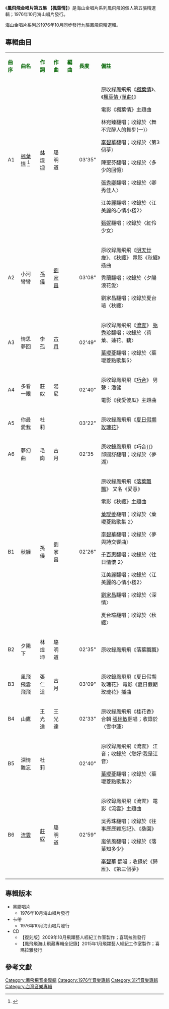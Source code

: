 {{Infobox album <!-- See Wikipedia:WikiProject_Albums -->
| name       = 鳳飛飛金唱片第五集 〈楓葉情〉
| type       = 精選輯
| artist     = [[鳳飛飛|鳳飛飛]]
| cover      = 
| released   = 1976年10月
| genre      = [[國語流行音樂|國語流行音樂]]
| length     = 34 分31秒
| label      = 海山唱片
<!-- 未知參數 | number     = LS-7036 -->
| producer   = 
| prev_title = [[鳳飛飛金唱片第四集|鳳飛飛金唱片第四集]]
| prev_year  = 1976 <!-- 10月 -->
| next_title = [[鳳飛飛金唱片第六集|鳳飛飛金唱片第六集]]
| next_year  = 1976 <!-- 10月 -->
}}
《'''鳳飛飛金唱片第五集 【楓葉情】'''》是海山金唱片系列鳳飛飛的個人第五張精選輯；1976年10月海山唱片發行。

海山金唱片系列於1976年10月同步發行九張鳳飛飛精選輯。

==專輯曲目==
{| class="wikitable"
|-
| <font color=darkgreen>'''曲序'''</font> || <font color=darkgreen>'''曲名'''</font> || <font color=darkgreen>'''作詞'''</font> || <font color=darkgreen>'''作曲'''</font> || <font color=darkgreen>'''編曲'''</font>|| <font color=darkgreen>'''長度'''</font>  || <font color=darkgreen>'''備註'''</font>
|-
| A1 || [[楓葉情|楓葉情]] <ref>{{Cite web |url=http://www.appledaily.com.tw/appledaily/article/headline/20120216/34028560/ |title=搶唱《楓葉情》 填詞人：電影炒作 |accessdate=2016-03-24 |archive-date=2017-05-10 |archive-url=https://web.archive.org/web/20170510112956/http://www.appledaily.com.tw/appledaily/article/headline/20120216/34028560/ |dead-url=no }}</ref> || [[林煌坤|林煌坤]] || 駱明道 || || 03'35" ||原收錄鳳飛飛《[[楓葉情|楓葉情]]》、《[[楓葉情_(單曲)|楓葉情 (單曲)]]》

電影《楓葉情》主題曲

林宛臻翻唱；收錄於〈舞不完醉人的舞步(一)〉

[[李碧華_(歌手)|李碧華]]翻唱；收錄於〈第3個夢〉

陳聖芬翻唱；收錄於〈多少的回憶〉

[[張秀卿|張秀卿]]翻唱；收錄於〈卿秀佳人〉

江美麗翻唱；收錄於〈江美麗的心情小棧2〉

[[甄妮|甄妮]]翻唱；收錄於〈紅伶少女〉
|-
| A2||小河彎彎||[[孫儀|孫儀]]||[[劉家昌|劉家昌]]|| ||03'08"  ||原收錄鳳飛飛《[[明天廿歲|明天廿歲]]》、《[[秋纏|秋纏]]》
電影《秋纏》插曲

秀蘭翻唱；收錄於〈夕陽浪花愛〉

劉家昌翻唱；收錄於夏台瑄〈秋纏〉
|-
| A3 ||情思夢回|| 李孤 ||[[古月|古月]]|| || 02'49" ||原收錄鳳飛飛《[[流雲|流雲]]》
[[甄秀珍|甄秀珍]]翻唱；收錄於〈荷葉、蓮花、藕〉

[[葉璦菱|葉璦菱]]翻唱；收錄於〈葉璦菱點歌集5〉
|-
| A4 ||多看一眼||莊奴||湯尼|| || 02'40" ||原收錄鳳飛飛《[[巧合|巧合]]》
男聲：潘健

電影《我愛傻瓜》主題曲
|-
| A5 ||你最愛我||杜莉|| || || 03'22" ||原收錄鳳飛飛《[[夏日假期玫瑰花|夏日假期玫瑰花]]》
|-
| A6||夢幻曲||毛崗|| 古月||  ||02'35  ||原收錄鳳飛飛《巧合]]》
邱圓舒翻唱；收錄於〈夢湖〉
|-
| B1||秋纏||孫儀||劉家昌|| ||  02'26" ||原收錄鳳飛飛《[[落葉飄飄|落葉飄飄]]》
又名《愛意》

電影《秋纏》主題曲

[[葉璦菱|葉璦菱]]翻唱；收錄於〈葉璦菱點歌集 2〉

[[李碧華_(歌手)|李碧華]]翻唱；收錄於〈夢與詩交響曲〉

[[千百惠|千百惠]]翻唱；收錄於〈往日情懷 2〉

江美麗翻唱；收錄於〈江美麗的心情小棧2〉

[[劉家昌|劉家昌]]翻唱；收錄於〈深情〉

夏台瑄翻唱；收錄於〈秋纏〉
|-
| B2 ||夕陽下||林煌坤|| 駱明道 || ||02'35" ||原收錄鳳飛飛《落葉飄飄》
|-
| B3 ||風飛飛雲飛飛||張仁道||古月|| || 03'09" ||原收錄鳳飛飛《夏日假期玫瑰花》
電影《夏日假期玫瑰花》插曲
|-
| B4 ||山鷹||王光達 ||王光達 ||  ||02'33"||原收錄鳳飛飛《桂花香》合輯
[[張琍敏|張琍敏]]翻唱；收錄於〈雪中蓮〉
|-
| B5 ||深情難忘||杜莉|| || ||  02'40"||原收錄鳳飛飛《流雲》
江音；收錄於〈您好!我是江音〉

[[葉璦菱|葉璦菱]]翻唱；收錄於〈葉璦菱點歌集2〉
|-
| B6 ||[[流雲|流雲]]|| [[莊奴|莊奴]] || 駱明道 || || 02'59" ||原收錄鳳飛飛《流雲》
電影《流雲》主題曲

吳秀珠翻唱；收錄於《往事歷歷難忘記》、《桑園》

嵐依風翻唱；收錄於《落葉知多少》

[[李碧華_(歌手)|李碧華]] 翻唱；收錄於《歸雁》、《第三個夢》
|}

== 專輯版本 ==
*黑膠唱片
**1976年10月海山唱片發行
*卡帶
**1976年10月海山唱片發行
*CD
**【復刻版】2009年10月飛躍藝人經紀工作室製作；喜瑪拉雅發行
**【鳳飛飛海山飛藏專輯全記錄】2015年1月飛躍藝人經紀工作室製作；喜瑪拉雅發行


==參考文獻==
{{reflist}}
[[Category:鳳飛飛音樂專輯|Category:鳳飛飛音樂專輯]]
[[Category:1976年音樂專輯|Category:1976年音樂專輯]]
[[Category:流行音樂專輯|Category:流行音樂專輯]]
[[Category:台灣音樂專輯|Category:台灣音樂專輯]]